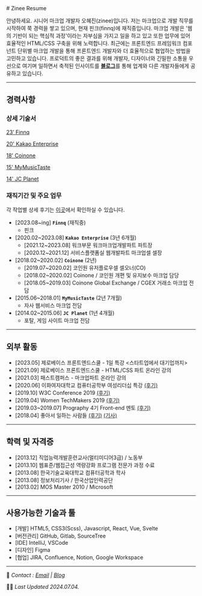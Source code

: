 
<LayoutBase type="mdx">
  # Zinee Resume

  안녕하세요. 시니어 마크업 개발자 오혜진(zinee)입니다. 저는 마크업으로 개발 직무를 시작하여 쭉 경력을 쌓고 있으며, 현재 핀크(finnq)에 재직중입니다. 마크업 개발은 '웹의 기반이 되는 핵심적 과정'이라는 자부심을 가지고 일을 하고 있고 또한 업무에 있어 효율적인 HTML/CSS 구축을 위해 노력합니다. 최근에는 프론트엔드 프레임워크 컴포넌트 단위별 마크업 개발을 통해 프론트엔드 개발자와 더 효율적으로 협업하는 방법을 고민하고 있습니다. 프로덕트의 좋은 결과를 위해 개발자, 디자이너와 긴밀한 소통을 우선으로 여기며 일하면서 축적된 인사이트를 [**블로그**](https://zinee-world.tistory.com/)를 통해 업계와 다른 개발자들에게 공유하고 있습니다.

  ---

  ## 경력사항

  ### 상세 기술서

  [23’ Finnq](https://www.notion.so/23-Finnq-9ad8c220e9164bb6b79a9b062d97741b?pvs=21)

  [20' Kakao Enterprise](https://www.notion.so/20-Kakao-Enterprise-6272236bf3c64bc281e70b9059a94ab6?pvs=21)

  [18' Coinone](https://www.notion.so/18-Coinone-b4fb1459a76b4e65bd1d22e07cc40d7b?pvs=21)

  [15' MyMusicTaste](https://www.notion.so/15-MyMusicTaste-45500efdd37948d6817e1ca80e5d026c?pvs=21)

  [14' JC Planet](https://www.notion.so/14-JC-Planet-144df4dc79f3426fa31693d2c4a382a6?pvs=21)

  ### 재직기간 및 주요 업무

  각 작업별 상세 후기는 [이곳](https://zinee-world.tistory.com/category/ZINEE/Works)에서 확인하실 수 있습니다.

  - [2023.08~ing] **`Finnq`** (재직중)
      - 핀크
  - [2020.02~2023.08] **`Kakao Enterprise`** (3년 6개월)
      - [2021.12~2023.08] 워크부문 워크마크업개발파트 파트장
      - [2020.12~2021.12] 서비스플랫폼실 웹개발파트 마크업셀 셀장
  - [2018.02~2020.02] **`Coinone`** (2년)
      - [2019.07~2020.02] 코인원 유저플로우셀 셀오너(CO)
      - [2018.02~2020.02] Coinone / 코인원 개편 및 유지보수 마크업 담당
      - [2018.05~2019.03] Coinone Global Exchange / CGEX 거래소 마크업 전담
  - [2015.06~2018.01] **`MyMusicTaste`** (2년 7개월)
      - 자사 웹서비스 마크업 전담
  - [2014.02~2015.06] **`JC Planet`** (1년 4개월)
      - 포탈, 게임 사이트 마크업 전담

  ---

  ## 외부 활동

  - [2023.05] 제로베이스 프론트엔드스쿨 - 1일 특강 &lt;스타트업에서 대기업까지&gt;
  - [2021.09] 제로베이스 프론트엔드스쿨 - HTML/CSS 파트 온라인 강의
  - [2021.03] 패스트캠퍼스 - 마크업파트 온라인 강의
  - [2020.06] 이화여자대학교 컴퓨터공학부 여성리더십 특강 [(후기)](https://zinee-world.tistory.com/557)
  - [2019.10] W3C Conference 2019 [(후기)](https://zinee-world.tistory.com/556)
  - [2019.04] Women TechMakers 2019 [(후기)](https://zinee-world.tistory.com/526?category=612460)
  - [2019.03~2019.07] Prography 4기 Front-end 멘토 [(후기)](https://zinee-world.tistory.com/535)
  - [2018.04] 좋아서 일하는 사람들 [(후기)](https://zinee-world.tistory.com/490) [(기사)](https://brunch.co.kr/@startupalliance/11)

  ---

  ## 학력 및 자격증

  - [2013.12] 직업능력개발훈련교사(멀티미디어3급) / 노동부
  - [2013.10] 웹표준/웹접근성 역량강화 프로그램 전문가 과정 수료
  - [2013.08] 한국기술교육대학교 컴퓨터공학과 학사
  - [2013.08] 정보처리기사 / 한국산업인력공단
  - [2013.02] MOS Master 2010 / Microsoft

  ---

  ## 사용가능한 기술과 툴

  - [개발] HTML5, CSS3(Scss), Javascript, React, Vue, Svelte
  - [버전관리] GitHub, Gitlab, SourceTree
  - [IDE] IntelliJ, VSCode
  - [디자인] Figma
  - [협업] JIRA, Confluence, Notion, Google Workspace

  ---

   📮 *Contact :  [Email](mailto:zineeworld@gmail.com)  |  [Blog](https://zinee-world.tistory.com/)*

   ✍🏻 *Last Updated 2024.07.04.*
</LayoutBase>
